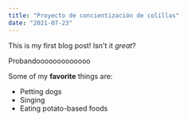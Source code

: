 ```yaml
---
title: "Proyecto de concientización de colillas"
date: "2021-07-23"
---
```

This is my first blog post! Isn't it *great*?

<p>Probandooooooooooooo</p>

Some of my **favorite** things are:
* Petting dogs
* Singing
* Eating potato-based foods
